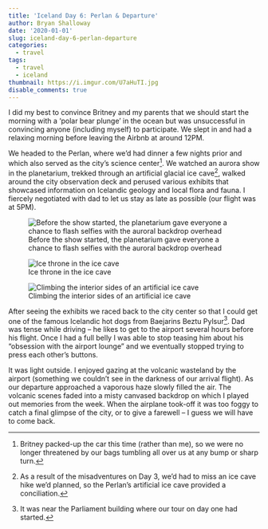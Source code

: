 ```yaml
---
title: 'Iceland Day 6: Perlan & Departure'
author: Bryan Shalloway
date: '2020-01-01'
slug: iceland-day-6-perlan-departure
categories:
  - travel
tags:
  - travel
  - iceland
thumbnail: https://i.imgur.com/U7aHuTI.jpg
disable_comments: true
---
```


I did my best to convince Britney and my parents that we should start the morning with a 'polar bear plunge' in the ocean but was unsuccessful in convincing anyone (including myself) to participate. We slept in and had a relaxing morning before leaving the Airbnb at around 12PM. 

We headed to the Perlan, where we’d had dinner a few nights prior and which also served as the city's science center^[Britney packed-up the car this time (rather than me), so we were no longer threatened by our bags tumbling all over us at any bump or sharp turn.]. We watched an aurora show in the planetarium, trekked through an artificial glacial ice cave^[As a result of the misadventures on Day 3, we’d had to miss an ice cave hike we’d planned, so the Perlan’s artificial ice cave provided a conciliation.], walked around the city observation deck and perused various exhibits that showcased information on Icelandic geology and local flora and fauna. I fiercely negotiated with dad to let us stay as late as possible (our flight was at 5PM).

![Before the show started, the planetarium gave everyone a chance to flash selfies with the auroral backdrop overhead](https://i.imgur.com/U7aHuTI.jpg)

![Ice throne in the ice cave](https://i.imgur.com/YcrIT62.jpg)

![Climbing the interior sides of an artificial ice cave](https://i.imgur.com/zUDm4Bc.jpg)

After seeing the exhibits we raced back to the city center so that I could get one of the famous Icelandic hot dogs from Baejarins Beztu Pylsur^[It was near the Parliament building where our tour on day one had started.]. Dad was tense while driving – he likes to get to the airport several hours before his flight. Once I had a full belly I was able to stop teasing him about his “obsession with the airport lounge” and we eventually stopped trying to press each other’s buttons. 

It was light outside. I enjoyed gazing at the volcanic wasteland by the airport (something we couldn’t see in the darkness of our arrival flight). As our departure approached a vaporous haze slowly filled the air. The volcanic scenes faded into a misty canvased backdrop on which I played out memories from the week. When the airplane took-off it was too foggy to catch a final glimpse of the city, or to give a farewell -- I guess we will have to come back.
